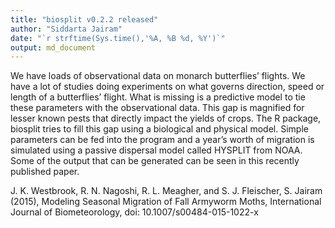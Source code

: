 ```yaml
---
title: "biosplit v0.2.2 released"
author: "Siddarta Jairam"
date: "`r strftime(Sys.time(),'%A, %B %d, %Y')`"
output: md_document
---
```



We have loads of observational data on monarch butterflies' flights. We have a lot of studies doing experiments on what governs direction, speed or length of a butterflies' flight. What is missing is a predictive model to tie these parameters with the observational data. This gap is magnified for lesser known pests that directly impact the yields of crops. The R package, biosplit tries to fill this gap using a biological and physical model. Simple parameters can be fed into the program and a year's worth of migration is simulated using a passive dispersal model called HYSPLIT from NOAA. Some of the output that can be generated can be seen in this recently published paper.

J. K. Westbrook, R. N. Nagoshi, R. L. Meagher, and S. J. Fleischer, S. Jairam (2015), Modeling Seasonal Migration of Fall Armyworm Moths, International Journal of Biometeorology, doi: 10.1007/s00484-015-1022-x
